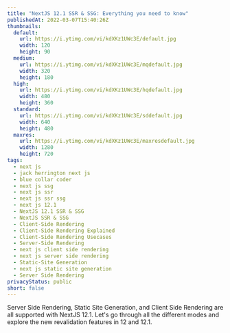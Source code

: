 ```yaml
---
title: "NextJS 12.1 SSR & SSG: Everything you need to know"
publishedAt: 2022-03-07T15:40:26Z
thumbnails:
  default:
    url: https://i.ytimg.com/vi/kdXKz1UWc3E/default.jpg
    width: 120
    height: 90
  medium:
    url: https://i.ytimg.com/vi/kdXKz1UWc3E/mqdefault.jpg
    width: 320
    height: 180
  high:
    url: https://i.ytimg.com/vi/kdXKz1UWc3E/hqdefault.jpg
    width: 480
    height: 360
  standard:
    url: https://i.ytimg.com/vi/kdXKz1UWc3E/sddefault.jpg
    width: 640
    height: 480
  maxres:
    url: https://i.ytimg.com/vi/kdXKz1UWc3E/maxresdefault.jpg
    width: 1280
    height: 720
tags:
  - next js
  - jack herrington next js
  - blue collar coder
  - next js ssg
  - next js ssr
  - next js ssr ssg
  - next js 12.1
  - NextJS 12.1 SSR & SSG
  - NextJS SSR & SSG
  - Client-Side Rendering
  - Client-Side Rendering Explained
  - Client-Side Rendering Usecases
  - Server-Side Rendering
  - next js client side rendering
  - next js server side rendering
  - Static-Site Generation
  - next js static site generation
  - Server Side Rendering
privacyStatus: public
short: false
---
```

  
Server Side Rendering, Static Site Generation, and Client Side Rendering are all supported with NextJS 12.1. Let's go through all the different modes and explore the new revalidation features in 12 and 12.1.
